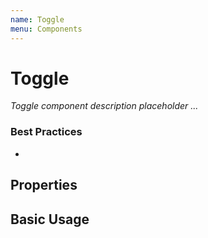 ```yaml
---
name: Toggle
menu: Components
---
```



# Toggle

_Toggle component description placeholder ..._

### Best Practices

-

## Properties

<Props of={Toggle} />

## Basic Usage

<Toggle></Toggle>
